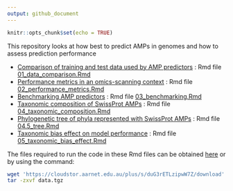 ```yaml
---
output: github_document
---
```


```r
knitr::opts_chunk$set(echo = TRUE)
```

This repository looks at how best to predict AMPs in genomes and how to assess prediction performance

- [Comparison of training and test data used by AMP predictors](01_data_comparison.md) : Rmd file [01_data_comparison.Rmd](01_data_comparison.Rmd)
- [Performance metrics in an omics-scanning context](02_performance_metrics.md) : Rmd file [02_performance_metrics.Rmd](02_performance_metrics.Rmd)
- [Benchmarking AMP predictors](03_benchmarking.md) : Rmd file [03_benchmarking.Rmd](03_benchmarking.Rmd)
- [Taxonomic composition of SwissProt AMPs](04_taxonomic_composition.md) : Rmd file [04_taxonomic_composition.Rmd](04_taxonomic_composition.Rmd)
- [Phylogenetic tree of phyla represented with SwissProt AMPs](04.5_tree.md) : Rmd file [04.5_tree.Rmd](04.5_tree.Rmd)
- [Taxonomic bias effect on model performance](05_taxonomic_bias_effect.md) : Rmd file [05_taxonomic_bias_effect.Rmd](05_taxonomic_bias_effect.Rmd)


The files required to run the code in these Rmd files can be obtained [here](https://cloudstor.aarnet.edu.au/plus/s/duG3rETLzipwW7Z) or by using the command:


```bash
wget 'https://cloudstor.aarnet.edu.au/plus/s/duG3rETLzipwW7Z/download' -O data.tgz
tar -zxvf data.tgz 
```



